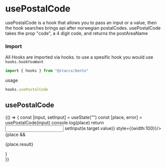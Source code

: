 
<Meta title="hooks|usePostalCode" component={usePostalCode} decorators={[withKnobs]}/>

# usePostalCode
usePostalCode is a hook that allows you to pass an input or a value, then the hook searches brings api
after norwegian postalCodes. usePostalCode takes the prop "code", a 4 digit code, and returns the postAreaName

### Import
All Hooks are imported via hooks. to use a spesific hook you would
use ```hooks.hookYouWant```

```javascript
import { hooks } from "@staccx/bento"
```
usage
```javascript
hooks.usePostalCode
```


## usePostalCode
<Preview>
  <Story name="Standard">
   {() => {
    const [input, setInput] = useState("")
    const [place, error] = usePostalCode(input)
    console.log(place)
    return <div>
    <Input onChange={e => setInput(e.target.value)} style={{width:100}}/>
    {place && <p>{place.result}</p>}
    </div>
   }}
  </Story>
</Preview>


